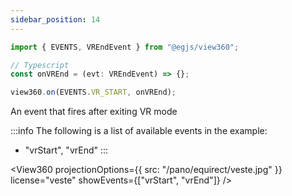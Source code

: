 ```yaml
---
sidebar_position: 14
---
```



```ts
import { EVENTS, VREndEvent } from "@egjs/view360";

// Typescript
const onVREnd = (evt: VREndEvent) => {};

view360.on(EVENTS.VR_START, onVREnd);
```

An event that fires after exiting VR mode

:::info
The following is a list of available events in the example:
- "vrStart", "vrEnd"
:::

<View360
  projectionOptions={{
    src: "/pano/equirect/veste.jpg"
  }}
  license="veste"
  showEvents={["vrStart", "vrEnd"]} />
